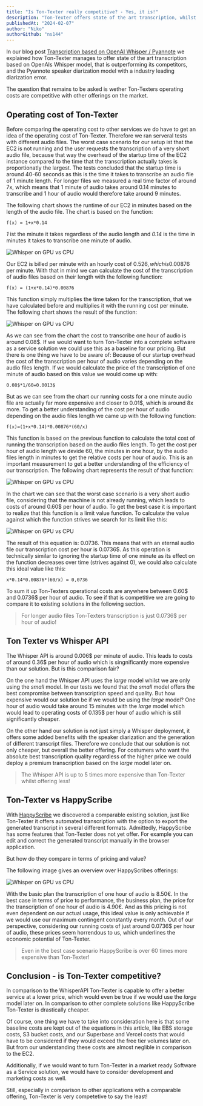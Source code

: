 ```yaml
---
title: "Is Ton-Texter really competitive? - Yes, it is!"
description: "Ton-Texter offers state of the art transcription, whilst being cost-effective"
publishedAt: "2024-02-07"
author: "Niko"
authorGithub: "ns144"
---
```


In our blog post [Transcription based on OpenAI Whisper / Pyannote](https://ton-texter.de/blog/Transcription-based-on-OpenAI-Whisper-Pyannote) we explained how Ton-Texter manages to offer state of the art transcription based on OpenAIs Whisper model, that is outperforming its competitors, and the Pyannote speaker diarization model with a industry leading diarization error. 

The question that remains to be asked is wether Ton-Texters operating costs are competitive with other offerings on the market. 

## Operating cost of Ton-Texter

Before comparing the operating cost to other services we do have to get an idea of the operating cost of Ton-Texter. Therefore we ran serveral tests with different audio files. The worst case scenario for our setup ist that the EC2 is not running and the user requests the transcription of a very short audio file, because that way the overhead of the startup time of the EC2 instance compared to the time that the transcription actually takes is proportionatly the largest. The tests concluded that the startup time is around 40-60 seconds as this is the time it takes to transcribe an audio file of 1 minute length. For longer files we measured a real time factor of around 7x, which means that 1 minute of audio takes around 0.14 minutes to transcribe and 1 hour of audio would therefore take around 9 minutes. 

The following chart shows the runtime of our EC2 in minutes based on the length of the audio file. The chart is based on the function:

```
f(x) = 1+x*0.14
```

*1* ist the minute it takes regardless of the audio length and *0.14* is the time in minutes it takes to transcribe one minute of audio.

![Whisper on GPU vs CPU](/images/blog/Is-Ton-Texter-actually-competitive/Runtime_AudioLength.png)

Our EC2 is billed per minute with an hourly cost of 0.526$, which is 0.00876$ per minute.  With that in mind we can calculate the cost of the transcription of audio files based on their length with the following function:

```
f(x) = (1+x*0.14)*0.00876
```

This function simply multiplies the time taken for the transcription, that we have calculated before and multiplies it with the running cost per minute. The following chart shows the result of the function:

![Whisper on GPU vs CPU](/images/blog/Is-Ton-Texter-actually-competitive/Cost_AudioLength.png)

As we can see from the chart the cost to transcribe one hour of audio is around 0.08$. If we would want to turn Ton-Texter into a complete software as a service solution we could use this as a baseline for our pricing. But there is one thing we have to be aware of: Because of our startup overhead the cost of the transcription per hour of audio varies depending on the audio files length. If we would calculate the price of the transcription of one minute of audio based on this value we would come up with:

```
0.08$*1/60=0.0013$
```

But as we can see from the chart our running costs for a one minute audio file are actually far more expensive and closer to 0.01$, which is around 8x more. To get a better understanding of the cost per hour of audio depending on the audio files length we came up with the following function:

```
f(x)=(1+x*0.14)*0.00876*(60/x)
```

This function is based on the previous function to calculate the total cost of running the transcription based on the audio files length. To get the cost per hour of audio length we devide 60, the minutes in one hour, by the audio files length in minutes to get the relative costs per hour of audio. This is an important measurement to get a better understanding of the efficiency of our transcription. The following chart represents the result of that function:

![Whisper on GPU vs CPU](/images/blog/Is-Ton-Texter-actually-competitive/Cost_Efficiency.png)

In the chart we can see that the worst case scenario is a very short audio file, considering that the machine is not already running, which leads to costs of around 0.60$ per hour of audio. To get the best case it is important to realize that this function is a limit value function. To calculate the value against which the function strives we search for its limit like this:

![Whisper on GPU vs CPU](/images/blog/Is-Ton-Texter-actually-competitive/BestCase.png)

The result of this equation is: 0.0736. This means that with an eternal audio file our transcription cost per hour is 0.0736$. As this operation is technically similar to ignoring the startup time of one minute as its effect on the function decreases over time (strives against 0), we could also calculate this ideal value like this:

```
x*0.14*0.00876*(60/x) = 0,0736
```

To sum it up Ton-Texters operational costs are anywhere between 0.60$ and 0.0736$ per hour of audio. To see if that is competitive we are going to compare it to existing solutions in the following section. 

> For longer audio files Ton-Texters transcription is just 0.0736$ per hour of audio!

## Ton Texter vs Whisper API

The Whisper API is around 0.006$ per minute of audio. This leads to costs of around 0.36$ per hour of audio which is singnificantly more expensive than our solution. But is this comparison fair?

On the one hand the Whisper API uses the *large* model whilst we are only using the *small* model. In our tests we found that the *small* model offers the best compromise between transcription speed and quality. But how expensive would our solution be if we would be using the *large* model? One hour of audio would take around 15 minutes with the *large* model which would lead to operating costs of 0.135$ per hour of audio which is still significantly cheaper.

On the other hand our solution is not just simply a Whisper deployment, it offers some added benefits with the speaker diarization and the generation of different transcript files. Therefore we conclude that our solution is not only cheaper, but overall the better offering. For costumers who want the absolute best transcription quality regardless of the higher price we could deploy a premium transcription based on the *large* model later on.

> The Whisper API is up to 5 times more expensive than Ton-Texter whilst offering less!

## Ton-Texter vs HappyScribe

With [HappyScribe](https://www.happyscribe.com) we discovered a comparable existing solution, just like Ton-Texter it offers automated transcription with the option to export the generated transcript in several different formats. Admittedly, HappyScribe has some features that Ton-Texter does not yet offer. For example you can edit and correct the generated transcript manually in the browser application.

But how do they compare in terms of pricing and value?

The following image gives an overview over HappyScribes offerings:

![Whisper on GPU vs CPU](/images/blog/Is-Ton-Texter-actually-competitive/HappyScribe.png)

With the basic plan the transcription of one hour of audio is 8.50€. In the best case in terms of price to performance, the business plan, the price for the transcription of one hour of audio is 4.90€. And as this pricing is not even dependent on our actual usage, this ideal value is only achievable if we would use our maximum contingent constantly every month. Out of our perspective, considering our running costs of just around 0.0736$ per hour of audio, these prices seem horrendous to us, which underlines the economic potential of Ton-Texter. 

> Even in the best case scenario HappyScribe is over 60 times more expensive than Ton-Texter!

## Conclusion - is Ton-Texter competitive?

In comparison to the WhisperAPI Ton-Texter is capable to offer a better service at a lower price, which would even be true if we would use the *large* model later on. In comparison to other complete solutions like HappyScribe Ton-Texter is drastically cheaper.

Of course, one thing we have to take into consideration here is that some baseline costs are kept out of the equations in this article, like EBS storage costs, S3 bucket costs, and our Superbase and Vercel costs that would have to be considered if they would exceed the free tier volumes later on. But from our understanding these costs are almost neglible in comparison to the EC2. 

Additionally, if we would want to turn Ton-Texter in a market ready Software as a Service solution, we would have to consider development and marketing costs as well.

Still, especially in comparison to other applications with a comparable offering, Ton-Texter is very competetive to say the least!